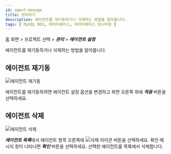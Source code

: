 ```yaml
---
id: agent-manage
title: 관리하기
description: 에이전트를 재기동하거나 삭제하는 방법을 알아봅니다.
tags: [ MySQL RDS, 데이터베이스, 데이터베이스 모니터링 ]
---
```


홈 화면 > 프로젝트 선택 > ***관리*** > ***에이전트 설정***

에이전트를 재기동하거나 삭제하는 방법을 알아봅니다.

## 에이전트 재기동

![에이전트 재기동](/img/mysql-rds-agent-settings-restart.png)

에이전트를 재기동하려면 에이전트 설정 옵션을 변경하고 화면 오른쪽 위에 ***적용*** 버튼을 선택하세요.


## 에이전트 삭제

![에이전트 삭제](/img/mysql-rds-agent-remove.png)

***에이전트 목록***에서 에이전트 항목 오른쪽에 ![삭제 아이콘](/img/ico-trash.svg) 버튼을 선택하세요. 확인 메시지 창이 나타나면 ***확인*** 버튼을 선택하세요. 선택한 에이전트를 목록에서 삭제합니다.